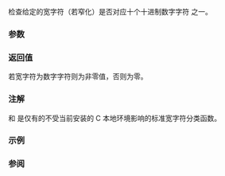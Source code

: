{{cpp/title|iswdigit}}
{{cpp/string/wide/navbar}}
{{ddcl|header=cwctype|
int iswdigit( wint_t ch );
}}

检查给定的宽字符（若窄化）是否对应十个十进制数字字符 {{c/core|0123456789}} 之一。

{{cpp/string/wide/wint_t args}}
===参数===
{{par begin}}
{{par|ch|宽字符}}
{{par end}}

===返回值===
若宽字符为数字字符则为非零值，否则为零。

===注解===
{{tt|std::iswdigit}} 和 {{lc|std::iswxdigit}} 是仅有的不受当前安装的 C 本地环境影响的标准宽字符分类函数。

===示例===
{{example|一些本地环境提供检测非 ASCII 数字的额外字符类
|code=
#include &lt;clocale&gt;
#include &lt;cwctype&gt;
#include &lt;iostream&gt;

void test(wchar_t a3, wchar_t u3, wchar_t j3)
{
    std::wcout &lt;&lt; std::boolalpha
               &lt;&lt; "\t   '" &lt;&lt; a3 &lt;&lt; "'   '" &lt;&lt; u3 &lt;&lt; "'  '" &lt;&lt; j3  &lt;&lt; "'\n"
               &lt;&lt; "iswdigit: "
               &lt;&lt; (bool)std::iswdigit(a3) &lt;&lt; "  "
               &lt;&lt; (bool)std::iswdigit(u3) &lt;&lt; " "
               &lt;&lt; (bool)std::iswdigit(j3) &lt;&lt; '\n'
               &lt;&lt; "jdigit:   "
               &lt;&lt; (bool)std::iswctype(a3, std::wctype("jdigit")) &lt;&lt; ' '
               &lt;&lt; (bool)std::iswctype(u3, std::wctype("jdigit")) &lt;&lt; ' '
               &lt;&lt; (bool)std::iswctype(j3, std::wctype("jdigit")) &lt;&lt; '\n';
}

int main()
{
    wchar_t a3 = L'3';  // ASCII 数字 3
    wchar_t u3 = L'三'; // CJK 数字 3
    wchar_t j3 = L'３'; // 全角数字 3

    std::setlocale(LC_ALL, "en_US.utf8");
    std::wcout &lt;&lt; "美国本地环境中:\n";
    test(a3, u3, j3);

    std::wcout &lt;&lt; "\n日语本地环境中:\n";
    std::setlocale(LC_ALL, "ja_JP.utf8");
    test(a3, u3, j3);
}
|p=true
|output=
美国本地环境中:
          '3'   '三'  '３'
iswdigit true  false false
jdigit:  false false false

日语本地环境中:
          '3'   '三'  '３'
iswdigit true  false false
jdigit:  false false true
}}

===参阅===
{{dsc begin}}
{{dsc inc|cpp/locale/dsc isdigit}}
{{dsc inc|cpp/string/byte/dsc isdigit}}
{{dsc see c|c/string/wide/iswdigit}}
{{dsc end}}
{{cpp/string/character classes}}

{{langlinks|de|en|es|fr|it|ja|pt|ru}}